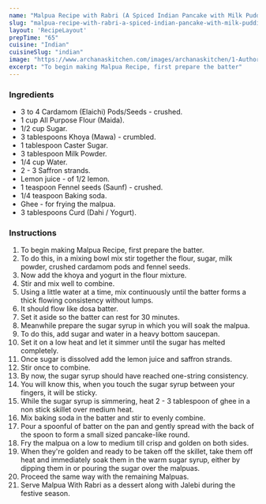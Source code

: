 ---
name: "Malpua Recipe with Rabri (A Spiced Indian Pancake with Milk Pudding)"
slug: "malpua-recipe-with-rabri-a-spiced-indian-pancake-with-milk-pudding"
layout: 'RecipeLayout'
prepTime: "65"
cuisine: "Indian"
cuisineSlug: "indian"
image: "https://www.archanaskitchen.com/images/archanaskitchen/1-Author/Hina_Gujral/Malpua_Recipe.jpg"
excerpt: "To begin making Malpua Recipe, first prepare the batter"
---

### Ingredients

- 3 to 4 Cardamom (Elaichi) Pods/Seeds - crushed.
- 1 cup All Purpose Flour (Maida).
- 1/2 cup Sugar.
- 3 tablespoons Khoya (Mawa) - crumbled.
- 1 tablespoon Caster Sugar.
- 3 tablespoon Milk Powder.
- 1/4 cup Water.
- 2 - 3 Saffron strands.
- Lemon juice - of 1/2 lemon.
- 1 teaspoon Fennel seeds (Saunf) - crushed.
- 1/4 teaspoon Baking soda.
- Ghee - for frying the malpua.
- 3 tablespoons Curd (Dahi / Yogurt).

### Instructions

1. To begin making Malpua Recipe, first prepare the batter.
1. To do this, in a mixing bowl mix stir together the flour, sugar, milk powder, crushed cardamom pods and fennel seeds.
1. Now add the khoya and yogurt in the flour mixture.
1. Stir and mix well to combine.
1. Using a little water at a time, mix continuously until the batter forms a thick flowing consistency without lumps.
1. It should flow like dosa batter.
1. Set it aside so the batter can rest for 30 minutes.
1. Meanwhile prepare the sugar syrup in which you will soak the malpua.
1. To do this, add sugar and water in a heavy bottom saucepan.
1. Set it on a low heat and let it simmer until the sugar has melted completely.
1. Once sugar is dissolved add the lemon juice and saffron strands.
1. Stir once to combine.
1. By now, the sugar syrup should have reached one-string consistency.
1. You will know this, when you touch the sugar syrup between your fingers, it will be sticky.
1. While the sugar syrup is simmering, heat 2 - 3 tablespoon of ghee in a non stick skillet over medium heat.
1. Mix baking soda in the batter and stir to evenly combine.
1. Pour a spoonful of batter on the pan and gently spread with the back of the spoon to form a small sized pancake-like round.
1. Fry the malpua on a low to medium till crisp and golden on both sides.
1. When they're golden and ready to be taken off the skillet, take them off heat and immediately soak them in the warm sugar syrup, either by dipping them in or pouring the sugar over the malpuas.
1. Proceed the same way with the remaining Malpuas.
1. Serve Malpua With Rabri as a dessert along with Jalebi during the festive season.
